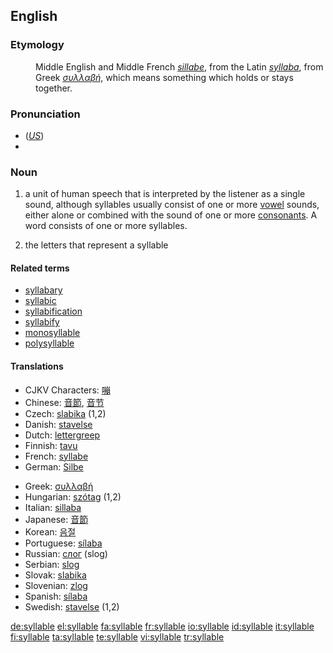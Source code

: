 ==English==

===Etymology===
:Middle English and Middle French ''[[sillabe]]'', from the Latin ''[[syllaba]]'', from Greek ''[[συλλαβή]]'', which means something which holds or stays together.

===Pronunciation===
*(''[[General American|US]]'') {{IPA|/ˈsɪləbɫ/}}
*{{audio|en-uk-syllable.ogg|Audio (UK)}}

===Noun===
{{en-noun}}

# {{linguistics}} a unit of human speech that is interpreted by the listener as a single sound, although syllables usually consist of one or more [[vowel]] sounds, either alone or combined with the sound of one or more [[consonant]]s. A word consists of one or more syllables.
# {{grammar}} the letters that represent a syllable

====Related terms====
*[[syllabary]]
*[[syllabic]]
*[[syllabification]]
*[[syllabify]]
*[[monosyllable]]
*[[polysyllable]]

====Translations====
{{top}}
*CJKV Characters: [[嘣]]
*Chinese: [[音節]], [[音节]]
*Czech: [[slabika]] {{f}} (1,2)
*Danish: [[stavelse]]
*Dutch: [[lettergreep]] {{f}}
*Finnish: [[tavu]]
*French: [[syllabe]] {{f}}
*German: [[Silbe]] {{f}}
{{mid}}
*Greek: [[συλλαβή]] {{f}}
*Hungarian: [[szótag]] (1,2)
*Italian: [[sillaba]] {{f}}
*Japanese: [[音節]]
*Korean: [[음절]]
*Portuguese: [[sílaba]] {{f}}
*Russian: [[слог]] {{m}} (slog)
*Serbian: [[slog]] {{m}}
*Slovak: [[slabika]] {{f}}
*Slovenian: [[zlog]] {{m}}
*Spanish: [[sílaba]] {{f}}
*Swedish: [[stavelse]] {{c}} (1,2)
{{bottom}}

[[de:syllable]]
[[el:syllable]]
[[fa:syllable]]
[[fr:syllable]]
[[io:syllable]]
[[id:syllable]]
[[it:syllable]]
[[fi:syllable]]
[[ta:syllable]]
[[te:syllable]]
[[vi:syllable]]
[[tr:syllable]]